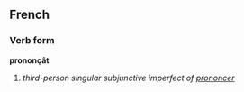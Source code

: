 ==French==
===Verb form===
'''prononçât'''

# ''third-person singular subjunctive imperfect of [[prononcer]]''